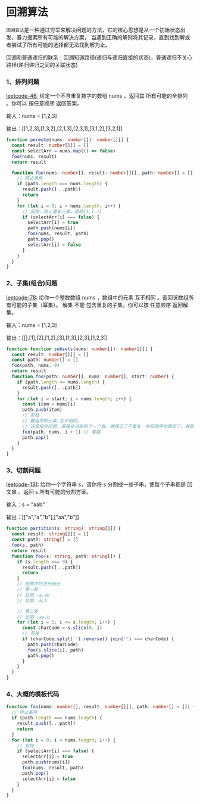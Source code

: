 # 回溯算法

`回溯算法`是一种通过穷举来解决问题的方法，它的核心思想是从一个初始状态出发，暴力搜索所有可能的解决方案，
当遇到正确的解则将其记录，直到找到解或者尝试了所有可能的选择都无法找到解为止。

回溯和普通递归的联系：回溯知道路径(递归与递归直接的状态)，普通递归不关心路径(递归递归之间的关联状态)

### 1、排列问题

[leetcode-46:](https://leetcode.cn/problems/permutations/)
给定一个不含重复数字的数组 nums ，返回其 所有可能的全排列 。你可以 按任意顺序 返回答案。

输入：nums = [1,2,3]

输出：[[1,2,3],[1,3,2],[2,1,3],[2,3,1],[3,1,2],[3,2,1]]

```ts
function permute(nums: number[]): number[][] {
  const result: number[][] = []
  const selectArr = nums.map(() => false)
  foo(nums, result)
  return result

  function foo(nums: number[], result: number[][], path: number[] = []) {
    // 终止条件
    if (path.length === nums.length) {
      result.push([...path])
      return
    }
    for (let i = 0; i < nums.length; i++) {
      // 剪枝，防止重复元素，排除[1,1,1]
      if (selectArr[i] === false) {
        selectArr[i] = true
        path.push(nums[i])
        foo(nums, result, path)
        path.pop()
        selectArr[i] = false
      }
    }
  }
}
```

### 2、子集(组合)问题

[leetcode-78:](https://leetcode.cn/problems/subsets/)
给你一个整数数组 nums ，数组中的元素 互不相同 。返回该数组所有可能的子集（幂集）。
解集 不能 包含重复的子集。你可以按 任意顺序 返回解集。

输入：nums = [1,2,3]

输出：[[],[1],[2],[1,2],[3],[1,3],[2,3],[1,2,3]]

```ts
function function subsets(nums: number[]): number[][] {
  const result: number[][] = []
  const path: number[] = []
  foo(path, nums, 0)
  return result
  function foo(path: number[], nums: number[], start: number) {
    if (path.length <= nums.length) {
      result.push([...path])
    }
    for (let i = start; i < nums.length; i++) {
      const item = nums[i]
      path.push(item)
      // 剪枝
      // 数组中的元素 互不相同，
      // 这是组合问题，直接从当前的下一个取，就保证了不重复，并且顺序也固定了，就是从左到右
      foo(path, nums, i + 1) // 套路
      path.pop()
    }
  }
}
```

### 3、切割问题

[leetcode-131:](https://leetcode.cn/problems/palindrome-partitioning/)
给你一个字符串 s，请你将 s 分割成一些子串，使每个子串都是 回文串 。返回 s 所有可能的分割方案。

输入：s = "aab"

输出：[["a","a","b"],["aa","b"]]

```ts
function partition(s: string): string[][] {
  const result: string[][] = []
  const path: string[] = []
  foo(s, path)
  return result
  function foo(s: string, path: string[]) {
    if (s.length === 0) {
      result.push([...path])
      return
    }
    // 按照字符进行拆分
    // 第一轮
    // 比如 :a,ab
    // 比如 :a,b

    // 第二轮
    // 比如 :aa,b
    for (let i = 1; i <= s.length; i++) {
      const charCode = s.slice(0, i)
      // 剪枝
      if (charCode.split('').reverse().join('') === charCode) {
        path.push(charCode)
        foo(s.slice(i), path)
        path.pop()
      }
    }
  }
}
```

### 4、大概的模板代码

```ts
function foo(nums: number[], result: number[][], path: number[] = []) {
  // 终止条件
  if (path.length === nums.length) {
    result.push([...path])
    return
  }
  for (let i = 0; i < nums.length; i++) {
    // 剪枝
    if (selectArr[i] === false) {
      selectArr[i] = true
      path.push(nums[i])
      foo(nums, result, path)
      path.pop()
      selectArr[i] = false
    }
  }
}
```
